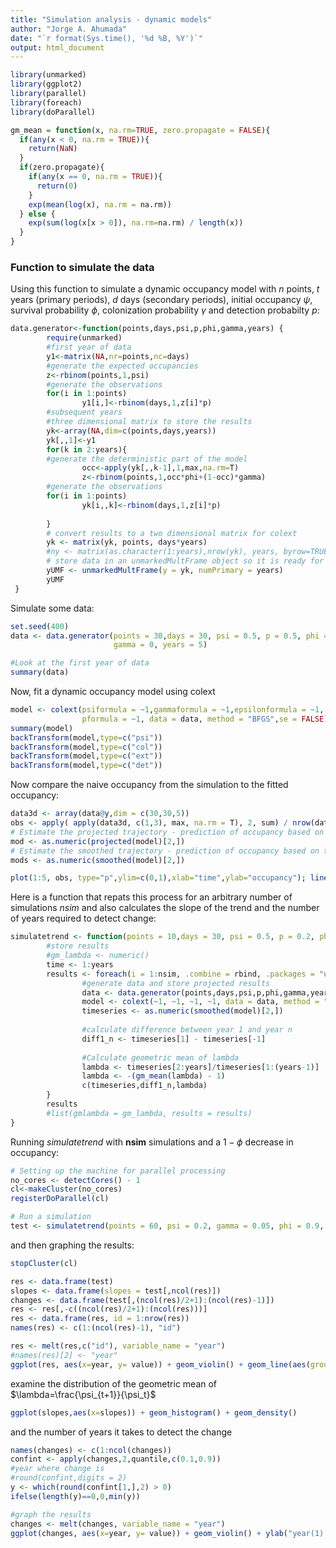 ```yaml
---
title: "Simulation analysis - dynamic models"
author: "Jorge A. Ahumada"
date: "`r format(Sys.time(), '%d %B, %Y')`"
output: html_document
---
```


```r
library(unmarked)
library(ggplot2)
library(parallel)
library(foreach)
library(doParallel)

gm_mean = function(x, na.rm=TRUE, zero.propagate = FALSE){
  if(any(x < 0, na.rm = TRUE)){
    return(NaN)
  }
  if(zero.propagate){
    if(any(x == 0, na.rm = TRUE)){
      return(0)
    }
    exp(mean(log(x), na.rm = na.rm))
  } else {
    exp(sum(log(x[x > 0]), na.rm=na.rm) / length(x))
  }
}
```

### Function to simulate the data
Using this function to simulate a dynamic occupancy model with *n* points, *t* years (primary periods), *d* days (secondary periods), initial occupancy $\psi$, survival probability $\phi$, colonization probability $\gamma$ and detection probabilty *p*:
```r
data.generator<-function(points,days,psi,p,phi,gamma,years) {
        require(unmarked)
        #first year of data
        y1<-matrix(NA,nr=points,nc=days)
        #generate the expected occupancies
        z<-rbinom(points,1,psi)
        #generate the observations
        for(i in 1:points)
                y1[i,]<-rbinom(days,1,z[i]*p)
        #subsequent years
        #three dimensional matrix to store the results
        yk<-array(NA,dim=c(points,days,years))
        yk[,,1]<-y1
        for(k in 2:years){
        #generate the deterministic part of the model
                occ<-apply(yk[,,k-1],1,max,na.rm=T)
                z<-rbinom(points,1,occ*phi+(1-occ)*gamma)
        #generate the observations
        for(i in 1:points)
                yk[i,,k]<-rbinom(days,1,z[i]*p)
     
        }  
        # convert results to a two dimensional matrix for colext
        yk <- matrix(yk, points, days*years)
        #ny <- matrix(as.character(1:years),nrow(yk), years, byrow=TRUE)
        # store data in an unmarkedMultFrame object so it is ready for analysis
        yUMF <- unmarkedMultFrame(y = yk, numPrimary = years)
        yUMF
 } 
```
Simulate some data:
```r
set.seed(400)
data <- data.generator(points = 30,days = 30, psi = 0.5, p = 0.5, phi = 0.2, 
                       gamma = 0, years = 5)

#Look at the first year of data
summary(data)
```
Now, fit a dynamic occupancy model using colext
```r
model <- colext(psiformula = ~1,gammaformula = ~1,epsilonformula = ~1, 
                pformula = ~1, data = data, method = "BFGS",se = FALSE)
summary(model)
backTransform(model,type=c("psi"))
backTransform(model,type=c("col"))
backTransform(model,type=c("ext"))
backTransform(model,type=c("det"))
```
Now compare the naive occupancy from the simulation to the fitted occupancy:
```r
data3d <- array(data@y,dim = c(30,30,5))
obs <- apply( apply(data3d, c(1,3), max, na.rm = T), 2, sum) / nrow(data3d)
# Estimate the projected trajectory - prediction of occupancy based on an infinite sample of sites
mod <- as.numeric(projected(model)[2,])
# Estimate the smoothed trajectory - prediction of occupancy based on the actual sampled sites
mods <- as.numeric(smoothed(model)[2,])

plot(1:5, obs, type="p",ylim=c(0,1),xlab="time",ylab="occupancy"); lines(1:5, mod); lines(1:5, mods, lty=2)
```
Here is a function that repats this process for an arbitrary number of simulations *nsim* and also calculates the slope of the trend and the number of years required to detect change:

```r
simulatetrend <- function(points = 10,days = 30, psi = 0.5, p = 0.2, phi = 0.2, gamma = 0, years = 5, nsim = 5) {
        #store results
        #gm_lambda <- numeric()
        time <- 1:years
        results <- foreach(i = 1:nsim, .combine = rbind, .packages = "unmarked", .export = c("data.generator","gm_mean")) %dopar% {
                #generate data and store projected results
                data <- data.generator(points,days,psi,p,phi,gamma,years)
                model <- colext(~1, ~1, ~1, ~1, data = data, method = "BFGS",se = FALSE)
                timeseries <- as.numeric(smoothed(model)[2,])
                
                #calculate difference between year 1 and year n
                diff1_n <- timeseries[1] - timeseries[-1]
                
                #Calculate geometric mean of lambda
                lambda <- timeseries[2:years]/timeseries[1:(years-1)]
                lambda <- -(gm_mean(lambda) - 1)
                c(timeseries,diff1_n,lambda)
        }
        results
        #list(gmlambda = gm_lambda, results = results)
}
```
Running *simulatetrend* with **nsim** simulations and a $1-\phi$ decrease in occupancy:


```r
# Setting up the machine for parallel processing
no_cores <- detectCores() - 1
cl<-makeCluster(no_cores)
registerDoParallel(cl)
```
```r
# Run a simulation
test <- simulatetrend(points = 60, psi = 0.2, gamma = 0.05, phi = 0.9, nsim = 100, years = 15)
```
and then graphing the results:
```r
stopCluster(cl)

res <- data.frame(test)
slopes <- data.frame(slopes = test[,ncol(res)])
changes <- data.frame(test[,(ncol(res)/2+1):(ncol(res)-1)])
res <- res[,-c((ncol(res)/2+1):(ncol(res)))]
res <- data.frame(res, id = 1:nrow(res))
names(res) <- c(1:(ncol(res)-1), "id")

res <- melt(res,c("id"), variable_name = "year")
#names(res)[2] <- "year"
ggplot(res, aes(x=year, y= value)) + geom_violin() + geom_line(aes(group=id),alpha=0.2)

```
examine the distribution of the geometric mean of $\lambda=\frac{\psi_{t+1}}{\psi_t}$
```r
ggplot(slopes,aes(x=slopes)) + geom_histogram() + geom_density()
```
and the number of years it takes to detect the change
```r
names(changes) <- c(1:ncol(changes))
confint <- apply(changes,2,quantile,c(0.1,0.9))
#year where change is
#round(confint,digits = 2)
y <- which(round(confint[1,],2) > 0)
ifelse(length(y)==0,0,min(y))

#graph the results
changes <- melt(changes, variable_name = "year")
ggplot(changes, aes(x=year, y= value)) + geom_violin() + ylab("year(1) - year(n)")
```